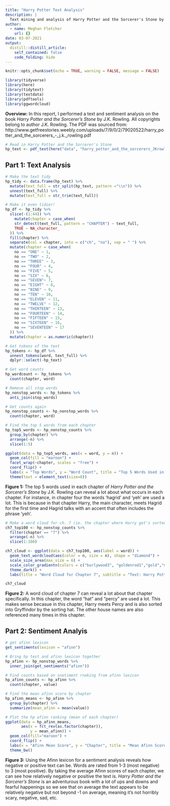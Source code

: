 ```yaml
---
title: "Harry Potter Text Analysis"
description: |
  Text mining and analysis of Harry Potter and the Sorcerer's Stone by J.K. Rowling
author:
  - name: Meghan Fletcher
    url: {}
date: 03-07-2021
output:
  distill::distill_article:
    self_contained: false
    code_folding: hide
---
```




```r
knitr::opts_chunk$set(echo = TRUE, warning = FALSE, message = FALSE)

library(tidyverse)
library(here)
library(tidytext)
library(textdata)
library(pdftools)
library(ggwordcloud)
```

**Overview:** In this report, I performed a text and sentiment analysis on the book *Harry Potter and the Sorcerer's Stone* by J.K. Rowling. All copyrights belong to author J.K. Rowling. The PDF was sourced from: http://www.getfreestories.weebly.com/uploads/7/9/0/2/79020522/harry_potter_and_the_sorcerers_-_j.k._rowling.pdf


```r
# Read in Harry Potter and the Sorcerer's Stone
hp_text <- pdf_text(here("data", "harry_potter_and_the_sorcerers_JKrowling.pdf"))
```

## Part 1: Text Analysis
```r
# Make the text tidy
hp_tidy <- data.frame(hp_text) %>% 
  mutate(text_full = str_split(hp_text, pattern ="\\n")) %>% 
  unnest(text_full) %>% 
  mutate(text_full = str_trim(text_full))
```

```r
# Make it even tidier!
hp_df <- hp_tidy %>% 
  slice(-(1:44)) %>% 
    mutate(chapter = case_when(
    str_detect(text_full, pattern = "CHAPTER") ~ text_full,
    TRUE ~ NA_character_
  )) %>% 
  fill(chapter) %>% 
  separate(col = chapter, into = c("ch", "no"), sep = " ") %>% 
  mutate(chapter = case_when(
    no == "ONE" ~ 1,
    no == "TWO" ~ 2,
    no == "THREE" ~ 3,
    no == "FOUR" ~ 4,
    no == "FIVE" ~ 5,
    no == "SIX" ~ 6,
    no == "SEVEN"~ 7,
    no == "EIGHT" ~ 8,
    no == "NINE" ~ 9,
    no == "TEN" ~ 10,
    no == "ELEVEN" ~ 11,
    no == "TWELVE" ~ 12,
    no == "THIRTEEN" ~ 13,
    no == "FOURTEEN" ~ 14,
    no == "FIFTEEN" ~ 15,
    no == "SIXTEEN" ~ 16,
    no == "SEVENTEEN" ~ 17
  )) %>% 
  mutate(chapter = as.numeric(chapter))
```

```r
# Get tokens of the text
hp_tokens <- hp_df %>% 
  unnest_tokens(word, text_full) %>% 
  dplyr::select(-hp_text) 

# Get word counts
hp_wordcount <- hp_tokens %>% 
  count(chapter, word)
```

```r
# Remove all stop words
hp_nonstop_words <- hp_tokens %>% 
  anti_join(stop_words)

# Get counts again
hp_nonstop_counts <- hp_nonstop_words %>% 
  count(chapter, word)
```

```r
# Find the top 5 words from each chapter
hp_top5_words <- hp_nonstop_counts %>% 
  group_by(chapter) %>% 
  arrange(-n) %>% 
  slice(1:5)

ggplot(data = hp_top5_words, aes(x = word, y = n)) +
  geom_col(fill = "maroon") +
  facet_wrap(~chapter, scales = "free") +
  coord_flip() +
  labs(x = "Top Words", y = "Word Count", title = "Top 5 Words Used in Each Chapter", subtitle = "Text: Harry Potter and the Sorcerer's Stone") +
  theme(text = element_text(size=8))
```


**Figure 1:** The top 5 words used in each chapter of *Harry Potter and the Sorcerer's Stone* by J.K. Rowling can reveal a lot about what occurs in each chapter. For instance, in chapter four the words 'hagrid' and 'yeh' are used a lot. This is because in that chapter Harry, the main character, meets Hagrid for the first time and Hagrid talks with an accent that often includes the phrase 'yeh'.

```r
# Make a word cloud for ch. 7 (ie. the chapter where Harry get's sorted into Gryffindor)
ch7_top100 <- hp_nonstop_counts %>% 
  filter(chapter == "7") %>% 
  arrange(-n) %>% 
  slice(1:100)
```

```r
ch7_cloud <- ggplot(data = ch7_top100, aes(label = word)) +
  geom_text_wordcloud(aes(color = n, size = n), shape = "diamond") +
  scale_size_area(max_size = 6) +
  scale_color_gradientn(colors = c("burlywood3", "goldenrod1","gold","maroon")) +
  theme_dark() +
  labs(title = "Word Cloud for Chapter 7", subtitle = "Text: Harry Potter and the Sorcerer's Stone")

ch7_cloud
```


**Figure 2:** A word cloud of chapter 7 can reveal a lot about that chapter specifically. In this chapter, the word "hat" and "percy" are used a lot. This makes sense becasue in this chapter, Harry meets Percy and is also sorted into Gryffindor by the sorting hat. The other house names are also referenced many times in this chapter.


## Part 2: Sentiment Analyis

```r
# get afinn lexicon
get_sentiments(lexicon = "afinn")
```

```r
# Bring hp test and afinn lexicon together
hp_afinn <- hp_nonstop_words %>% 
  inner_join(get_sentiments("afinn"))

# Find counts based on snetiment rnaking from afinn lexicon
hp_afinn_counts <- hp_afinn %>% 
  count(chapter, value)

# Find the mean afinn score by chapter
hp_afinn_means <- hp_afinn %>% 
  group_by(chapter) %>% 
  summarize(mean_afinn = mean(value))
```

```r
# Plot the hp afinn ranking (mean of each chapter)
ggplot(data = hp_afinn_means,
       aes(x = fct_rev(as.factor(chapter)),
           y = mean_afinn)) +
  geom_col(fill="maroon") +
  coord_flip() +
  labs(x = "Afinn Mean Score", y = "Chapter", title = "Mean Afinn Score of Each Chapter in Harry Potter and the Sorcerer's Stone") +
  theme_bw()
```


**Figure 3:** Using the Afinn lexicon for a sentiment analysis reveals how negative or positive text can be. Words are rated from 1-3 (most negative) to 3 (most positive). By taking the average Afinn scores of each chapter, we can see how relatively negative or positive the text is. *Harry Potter and the Sorcerer's Stone* is an adventurous book with a lot of ups and downs and fearful happenings so we see that on average the text appears to be relatively negative but not beyond -1 on average, meaning it's not horribly scary, negative, sad, etc.




